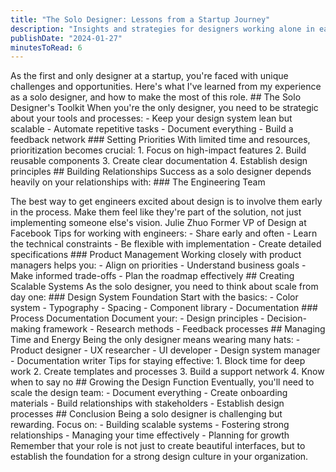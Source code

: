 ```yaml
---
title: "The Solo Designer: Lessons from a Startup Journey"
description: "Insights and strategies for designers working alone in early-stage startups."
publishDate: "2024-01-27"
minutesToRead: 6
---
```


As the first and only designer at a startup, you're faced with unique challenges and opportunities. Here's what I've learned from my experience as a solo designer, and how to make the most of this role. ## The Solo Designer's Toolkit When you're the only designer, you need to be strategic about your tools and processes: - Keep your design system lean but scalable - Automate repetitive tasks - Document everything - Build a feedback network ### Setting Priorities With limited time and resources, prioritization becomes crucial: 1. Focus on high-impact features 2. Build reusable components 3. Create clear documentation 4. Establish design principles ## Building Relationships Success as a solo designer depends heavily on your relationships with: ### The Engineering Team 
<div class="blockquote">
</div>
<div> The best way to get engineers excited about design is to involve them early in the process. Make them feel like they're part of the solution, not just implementing someone else's vision. Julie Zhuo Former VP of Design at Facebook Tips for working with engineers: - Share early and often - Learn the technical constraints - Be flexible with implementation - Create detailed specifications ### Product Management Working closely with product managers helps you: - Align on priorities - Understand business goals - Make informed trade-offs - Plan the roadmap effectively ## Creating Scalable Systems As the solo designer, you need to think about scale from day one: ### Design System Foundation Start with the basics: - Color system - Typography - Spacing - Component library - Documentation ### Process Documentation Document your: - Design principles - Decision-making framework - Research methods - Feedback processes ## Managing Time and Energy Being the only designer means wearing many hats: - Product designer - UX researcher - UI developer - Design system manager - Documentation writer Tips for staying effective: 1. Block time for deep work 2. Create templates and processes 3. Build a support network 4. Know when to say no ## Growing the Design Function Eventually, you'll need to scale the design team: - Document everything - Create onboarding materials - Build relationships with stakeholders - Establish design processes ## Conclusion Being a solo designer is challenging but rewarding. Focus on: - Building scalable systems - Fostering strong relationships - Managing your time effectively - Planning for growth Remember that your role is not just to create beautiful interfaces, but to establish the foundation for a strong design culture in your organization.
